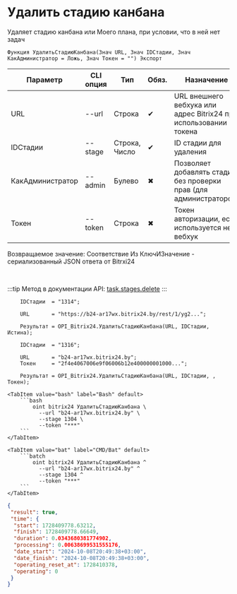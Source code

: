 ﻿---
sidebar_position: 3
---


# Удалить стадию канбана
 Удаляет стадию канбана или Моего плана, при условии, что в ней нет задач



`Функция УдалитьСтадиюКанбана(Знач URL, Знач IDСтадии, Знач КакАдминистратор = Ложь, Знач Токен = "") Экспорт`

  | Параметр | CLI опция | Тип | Обяз. | Назначение |
  |-|-|-|-|-|
  | URL | --url | Строка | &#x2714; | URL внешнего вебхука или адрес Bitrix24 при использовании токена |
  | IDСтадии | --stage | Строка, Число | &#x2714; | ID стадии для удаления |
  | КакАдминистратор | --admin | Булево | &#x2716; | Позволяет добавлять стадии без проверки прав (для администраторов) |
  | Токен | --token | Строка | &#x2716; | Токен авторизации, если используется не вебхук |

  
  Возвращаемое значение:   Соответствие Из КлючИЗначение - сериализованный JSON ответа от Bitrxi24

<br/>

:::tip
Метод в документации API: [task.stages.delete](https://dev.1c-bitrix.ru/rest_help/tasks/task/kanban/task_stages_delete.php)
:::
<br/>


```bsl title="Пример использования для 1С:Предприятие/OneScript"
    IDСтадии  = "1314";

    URL       = "https://b24-ar17wx.bitrix24.by/rest/1/yg2...";

    Результат = OPI_Bitrix24.УдалитьСтадиюКанбана(URL, IDСтадии, Истина);

    IDСтадии  = "1316";

    URL       = "b24-ar17wx.bitrix24.by";
    Токен     = "2f4e4067006e9f06006b12e400000001000...";

    Результат = OPI_Bitrix24.УдалитьСтадиюКанбана(URL, IDСтадии, , Токен);
```
    

 <Tabs>
  
    <TabItem value="bash" label="Bash" default>
        ```bash
            oint bitrix24 УдалитьСтадиюКанбана \
              --url "b24-ar17wx.bitrix24.by" \
              --stage 1304 \
              --token "***"
        ```
    </TabItem>
  
    <TabItem value="bat" label="CMD/Bat" default>
        ```batch
            oint bitrix24 УдалитьСтадиюКанбана ^
              --url "b24-ar17wx.bitrix24.by" ^
              --stage 1304 ^
              --token "***"
        ```
    </TabItem>
</Tabs>


```json title="Результат"
{
 "result": true,
 "time": {
  "start": 1728409778.63212,
  "finish": 1728409778.66649,
  "duration": 0.0343680381774902,
  "processing": 0.00638699531555176,
  "date_start": "2024-10-08T20:49:38+03:00",
  "date_finish": "2024-10-08T20:49:38+03:00",
  "operating_reset_at": 1728410378,
  "operating": 0
 }
}
```
